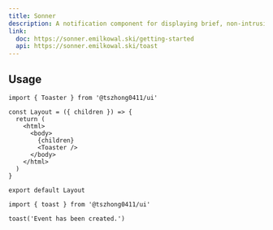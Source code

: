 ```yaml
---
title: Sonner
description: A notification component for displaying brief, non-intrusive messages to the user.
link:
  doc: https://sonner.emilkowal.ski/getting-started
  api: https://sonner.emilkowal.ski/toast
---
```


<ComponentPreview name='sonner/sonner' />

## Usage

```tsx title='app/layout.tsx'
import { Toaster } from '@tszhong0411/ui'

const Layout = ({ children }) => {
  return (
    <html>
      <body>
        {children}
        <Toaster />
      </body>
    </html>
  )
}

export default Layout
```

```tsx
import { toast } from '@tszhong0411/ui'
```

```tsx
toast('Event has been created.')
```
